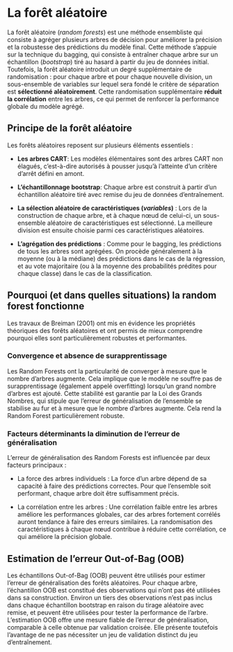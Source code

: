 # La forêt aléatoire

La forêt aléatoire (_random forests_) est une méthode ensembliste qui consiste à agréger plusieurs arbres de décision pour améliorer la précision et la robustesse des prédictions du modèle final. Cette méthode s’appuie sur la technique du bagging, qui consiste à entraîner chaque arbre sur un échantillon (_bootstrap_) tiré au hasard à partir du jeu de données initial. Toutefois, la forêt aléatoire introduit un degré supplémentaire de randomisation : pour chaque arbre et pour chaque nouvelle division, un sous-ensemble de variables sur lequel sera fondé le critère de séparation est **sélectionné aléatoirement**. Cette randomisation supplémentaire **réduit la corrélation** entre les arbres, ce qui permet de renforcer la performance globale du modèle agrégé.

## Principe de la forêt aléatoire

Les forêts aléatoires reposent sur plusieurs éléments essentiels :

- **Les arbres CART**: Les modèles élémentaires sont des arbres CART non élagués, c'est-à-dire autorisés à pousser jusqu'à l'atteinte d'un critère d'arrêt défini en amont.

- **L'échantillonnage bootstrap**: Chaque arbre est construit à partir d'un échantillon aléatoire tiré avec remise du jeu de données d'entraînement.

- **La sélection aléatoire de caractéristiques (_variables_)** : Lors de la construction de chaque arbre, et à chaque nœud de celui-ci, un sous-ensemble aléatoire de caractéristiques est sélectionné. La meilleure division est ensuite choisie parmi ces caractéristiques aléatoires.

- **L'agrégation des prédictions** : Comme pour le bagging, les prédictions de tous les arbres sont agrégées. On procède généralement à la moyenne (ou à la médiane) des prédictions dans le cas de la régression, et au vote majoritaire (ou à la moyenne des probabilités prédites pour chaque classe) dans le cas de la classification.

## Pourquoi (et dans quelles situations) la random forest fonctionne

Les travaux de Breiman (2001) ont mis en évidence les propriétés théoriques des forêts aléatoires et ont permis de mieux comprendre pourquoi elles sont particulièrement robustes et performantes.

### Convergence et absence de surapprentissage

Les Random Forests ont la particularité de converger à mesure que le nombre d'arbres augmente. Cela implique  que le modèle ne souffre pas de surapprentissage (également appelé overfitting)  lorsqu'un grand nombre d'arbres est ajouté. Cette stabilité est garantie par la Loi des Grands Nombres, qui stipule que l'erreur de généralisation de l'ensemble se stabilise au fur et à mesure que le nombre d'arbres augmente. Cela rend la Random Forest particulièrement robuste.

### Facteurs déterminants la diminution de l'erreur de généralisation

L'erreur de généralisation des Random Forests est influencée par deux facteurs principaux :

- La force des arbres individuels : La force d'un arbre dépend de sa capacité à faire des prédictions correctes. Pour que l'ensemble soit performant, chaque arbre doit être suffisamment précis.

- La corrélation entre les arbres : Une  corrélation faible entre les arbres  améliore les performances globales, car des arbres fortement corrélés auront tendance à faire des erreurs similaires. La randomisation des caractéristiques à chaque nœud contribue à réduire cette corrélation, ce qui améliore la précision globale.


## Estimation de l'erreur Out-of-Bag (OOB)

Les échantillons Out-of-Bag (OOB) peuvent être utilisés pour estimer l'erreur de généralisation des forêts aléatoires. Pour chaque arbre, l'échantillon OOB est constitué des observations qui n'ont pas été utilisées dans sa construction. Environ un tiers des observations n'est pas inclus dans chaque échantillon bootstrap en raison du tirage aléatoire avec remise, et peuvent être utilisées pour tester la performance de l'arbre. L'estimation OOB offre une mesure fiable de l'erreur de généralisation, comparable à celle obtenue par validation croisée. Elle présente toutefois l'avantage de ne pas nécessiter un jeu de validation distinct du jeu d'entraînement.



